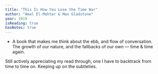 ```yaml
---
title: "This Is How You Lose the Time War"
author: "Amal El-Mohtar & Max Gladstone"
year: 2019
isReading: true
hasNotes: true
---
```

- A book that makes me think about the ebb, and flow of conversation. The growth of our nature, and the fallbacks of our own — time & time again.

Still actively appreciating my read through, one I have to backtrack from time to time on. Keeping up on the subtleties.